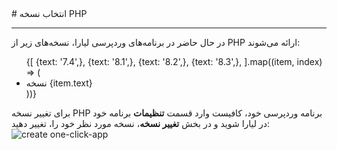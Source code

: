 

<Layout>
<Head>
<title>مستندات انتخاب نسخه PHP در WordPress  - لیارا</title>
</Head>
# انتخاب نسخه PHP 
<hr className="mb-2" />

در حال حاضر در برنامه‌های وردپرسی لیارا، نسخه‌های زیر از  PHP ارائه می‌شوند: 

<div className="h-2" />
<ul className="pr-4">
  {[
    {text: '7.4',},
    {text: '8.1',},
    {text: '8.2',},
    {text: '8.3',},
  ].map((item, index) => (
    <li
      key={index}
      style={{
        textDecorationColor: "#9ca3af"
      }}
    >
        نسخه {item.text}
    </li>
  ))}
</ul>

<div className="h-2" />


<Section id="change-default-version" title="تغییر نسخه پیش‌فرض" />
برای تغییر نسخه PHP برنامه وردپرسی خود، کافیست وارد قسمت <b>تنظیمات</b> برنامه خود در لیارا شوید و در بخش <b>تغییر نسخه</b>، نسخه مورد نظر خود را، تغییر دهید:
<div className="h-4" />
<img src="https://files.liara.ir/liara/docs/change-php-version-of-wordpress-apps.gif" alt="create one-click-app" />


</Layout>
